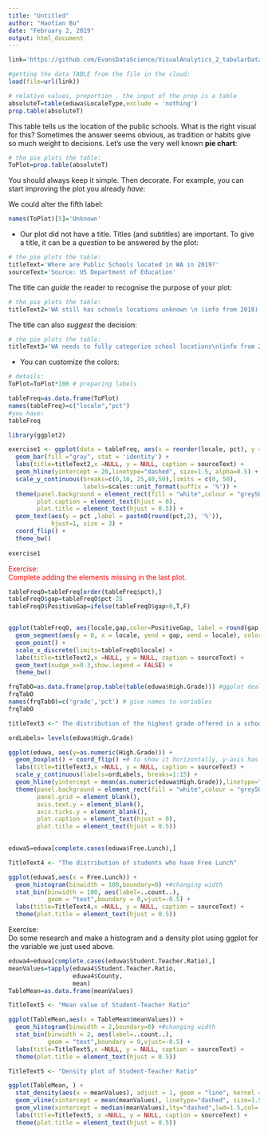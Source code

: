 ```yaml
---
title: "Untitled"
author: "Haotian Bu"
date: "February 2, 2019"
output: html_document
---
```



```r
link='https://github.com/EvansDataScience/VisualAnalytics_2_tabularData/raw/master/data/eduwa.rda'

#getting the data TABLE from the file in the cloud:
load(file=url(link))
```


```r
# relative values, proportion . the input of the prop is a table
absoluteT=table(eduwa$LocaleType,exclude = 'nothing')
prop.table(absoluteT)
```

This table tells us the location of the public schools. What is the right visual for this? Sometimes the answer seems obvious, as tradition or habits give so much weight to decisions. Let's use the very well known **pie chart**:

```r
# the pie plots the table:
ToPlot=prop.table(absoluteT)
```

You should always keep it simple. Then decorate. For example, you can start improving the plot you already *have*:

We could alter the fifth label:
```r
names(ToPlot)[5]='Unknown'
```


* Our plot did not have a title. Titles (and subtitles) are important. To give a title, it can be a *question* to be answered by the plot:


```r
# the pie plots the table:
titleText='Where are Public Schools located in WA in 2019?'
sourceText='Source: US Department of Education'
```

The title can *guide* the reader to recognise the purpose of your plot:

```r
# the pie plots the table:
titleText2='WA still has schools locations unknown \n (info from 2018)'
```


The title can also *suggest* the decision:

```r
# the pie plots the table:
titleText3='WA needs to fully categorize school locations\n(info from 2018)'
```


* You can customize the colors:

```r
# details:
ToPlot=ToPlot*100 # preparing labels
```

```r

tableFreq=as.data.frame(ToPlot)
names(tableFreq)=c("locale","pct")
#you have:
tableFreq
```


```r
library(ggplot2)

exercise1 <- ggplot(data = tableFreq, aes(x = reorder(locale, pct), y = pct)) +
  geom_bar(fill ="gray", stat = 'identity') +
  labs(title=titleText2,x =NULL, y = NULL, caption = sourceText) +
  geom_hline(yintercept = 20,linetype="dashed", size=1.5, alpha=0.5) +
  scale_y_continuous(breaks=c(0,10, 25,40,50),limits = c(0, 50), 
                     labels=scales::unit_format(suffix = '%')) +
  theme(panel.background = element_rect(fill = "white",colour = "grey50"),
        plot.caption = element_text(hjust = 0),
        plot.title = element_text(hjust = 0.5)) +
  geom_text(aes(y = pct ,label = paste0(round(pct,2), '%')),
            hjust=1, size = 3) +
  coord_flip() +
  theme_bw()
  
exercise1
```


<span style="color:red"> Exercise:<br>Complete adding the elements missing in the last plot. </span>


```r
tableFreqO=tableFreq[order(tableFreq$pct),]
tableFreqO$gap=tableFreqO$pct-25
tableFreqO$PositiveGap=ifelse(tableFreqO$gap>0,T,F)


ggplot(tableFreqO, aes(locale,gap,color=PositiveGap, label = round(gap,3))) +
  geom_segment(aes(y = 0, x = locale, yend = gap, xend = locale), color = "gray") + 
  geom_point() +
  scale_x_discrete(limits=tableFreqO$locale) +
  labs(title=titleText2,x =NULL, y = NULL, caption = sourceText) +
  geom_text(nudge_x=0.3,show.legend = FALSE) +
  theme_bw()

```

```r
frqTabO=as.data.frame(prop.table(table(eduwa$High.Grade))) #ggplot deals with dataframe, transfer tables into dataframes
frqTabO
names(frqTabO)=c('grade','pct') # give names to variables
frqTabO
```

```r
titleText3 <-" The distribution of the highest grade offered in a school"

ordLabels= levels(eduwa$High.Grade)

ggplot(eduwa, aes(y=as.numeric(High.Grade))) + 
  geom_boxplot() + coord_flip() +# to show it horizontally, y-axis has no meaning 
  labs(title=titleText3,x =NULL, y = NULL, caption = sourceText) +
  scale_y_continuous(labels=ordLabels, breaks=1:15) +
  geom_hline(yintercept = mean(as.numeric(eduwa$High.Grade)),linetype="dashed", size=1.5, alpha=0.5) +
  theme(panel.background = element_rect(fill = "white",colour = "grey50"),
        panel.grid = element_blank(), 
        axis.text.y = element_blank(),
        axis.ticks.y = element_blank(),
        plot.caption = element_text(hjust = 0),
        plot.title = element_text(hjust = 0.5))
  
```

```r
eduwa5=eduwa[complete.cases(eduwa$Free.Lunch),]

TitleText4 <- "The distribution of students who have Free Lunch"

ggplot(eduwa5,aes(x = Free.Lunch)) + 
  geom_histogram(binwidth = 100,boundary=0) +#changing width
  stat_bin(binwidth = 100, aes(label=..count..), 
           geom = "text",boundary = 0,vjust=-0.5) +
  labs(title=TitleText4,x =NULL, y = NULL, caption = sourceText) +
  theme(plot.title = element_text(hjust = 0.5))
```

Exercise:<br> Do some research and make a histogram and a density plot using ggplot for the variable we just used above.

```r
eduwa4=eduwa[complete.cases(eduwa$Student.Teacher.Ratio),]
meanValues=tapply(eduwa4$Student.Teacher.Ratio, 
                  eduwa4$County, 
                  mean)
TableMean=as.data.frame(meanValues)

TitleText5 <- "Mean value of Student-Teacher Ratio" 

ggplot(TableMean,aes(x = TableMean$meanValues)) + 
  geom_histogram(binwidth = 2,boundary=0) +#changing width
  stat_bin(binwidth = 2, aes(label=..count..),
           geom = "text",boundary = 0,vjust=-0.5) +
  labs(title=TitleText5,x =NULL, y = NULL, caption = sourceText) +
  theme(plot.title = element_text(hjust = 0.5))
```

```r


TitleText5 <- "Density plot of Student-Teacher Ratio"

ggplot(TableMean, ) +
  stat_density(aes(x = meanValues), adjust = 1, geom = "line", kernel = "gaussian") +
  geom_vline(xintercept = mean(meanValues), linetype="dashed", size=1.5, col = 'blue', alpha=0.5) +
  geom_vline(xintercept = median(meanValues),lty="dashed",lwd=1.5,col='red') +#median  
  labs(title=TitleText5, x =NULL, y = NULL, caption = sourceText) +
  theme(plot.title = element_text(hjust = 0.5))
```

